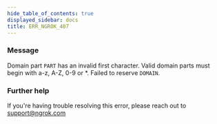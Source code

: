 ```yaml
---
hide_table_of_contents: true
displayed_sidebar: docs
title: ERR_NGROK_407
---
```


### Message

Domain part `PART` has an invalid first character. Valid domain parts must begin with a-z, A-Z, 0-9 or \*. Failed to reserve `DOMAIN`.

### Further help

If you're having trouble resolving this error, please reach out to [support@ngrok.com](mailto:support@ngrok.com?subject=Help%20with%20ERR_NGROK_407)
